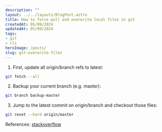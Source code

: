 ```yaml
---
description: ""
layout: ../../layouts/BlogPost.astro
title: How to force pull and overwrite local files in git
createdAt: 05/09/2024
updatedAt: 05/09/2024
tags:
- git
- cli
heroImage: /posts/
slug: git-overwrite-files
---
```


1. First, update all origin/branch refs to latest:

```bash
git fetch --all
```

2. Backup your current branch (e.g. master):

```bash
git branch backup-master
```

3. Jump to the latest commit on origin/branch and checkout those files:

```bash
git reset --hard origin/master
```

References:
[stackoverflow](https://stackoverflow.com/a/8888015)
